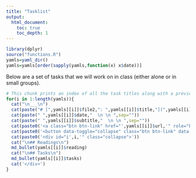 ```yaml
---
title: "Tasklist"
output:
  html_document:
    toc: true
    toc_depth: 1
---
```


```r
library(dplyr)
source("functions.R")
yamls=yaml_dir()
yamls=yamls[order(sapply(yamls,function(x) x$date))]
```

Below are a set of tasks that we will work on in class (either alone or in small groups).


```r
# This chunk prints an index of all the task titles along with a preview of the sub-tasks 
for(i in 1:length(yamls)){
  cat("\n___\n") 
  cat(paste("# [",yamls[[i]]$file2,": ",yamls[[i]]$title,"](",yamls[[i]]$url,") \n"))
  cat(paste(" ",yamls[[i]]$date,"  \n \n ",sep=""))
  cat(paste(" ",yamls[[i]]$subtitle,"  \n \n ",sep=""))
  cat(paste0('<a class="btn btn-link" href="',yamls[[i]]$url,'" role="button" >Full Description</a>'))
  cat(paste0('<button data-toggle="collapse" class="btn btn-link" data-target="#i',i,'">Preview Readings & Tasks </button>'))
  cat(paste0('<div id="i',i,'" class="collapse">'))
  cat("\n## Readings\n")
  md_bullet(yamls[[i]]$reading)
  cat("\n## Tasks\n")
  md_bullet(yamls[[i]]$tasks)
  cat('</div>')
}
```

